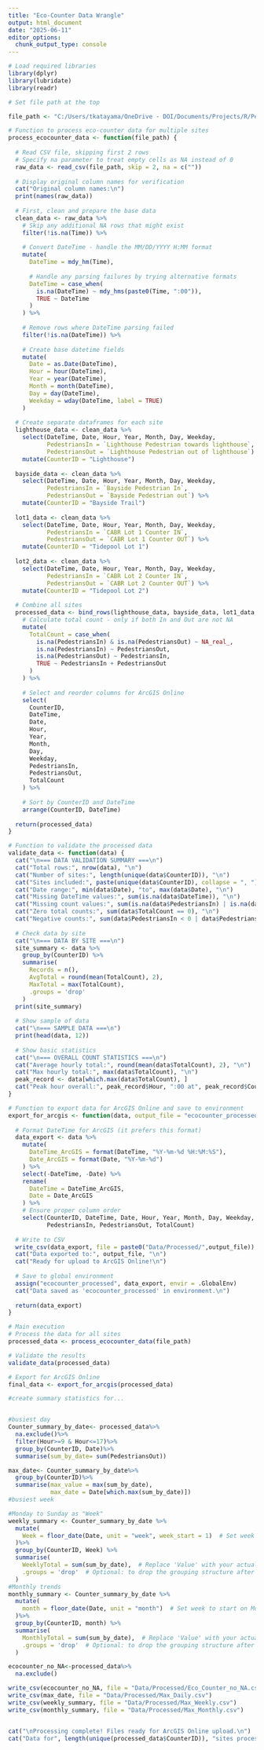 ```yaml
---
title: "Eco-Counter Data Wrangle"
output: html_document
date: "2025-06-11"
editor_options: 
  chunk_output_type: console
---
```


```r
# Load required libraries
library(dplyr)
library(lubridate)
library(readr)
```

```r
# Set file path at the top

file_path <- "C:/Users/tkatayama/OneDrive - DOI/Documents/Projects/R/People_Counter/Data/Raw/All_202505_06.csv"

# Function to process eco-counter data for multiple sites
process_ecocounter_data <- function(file_path) {
 
  # Read CSV file, skipping first 2 rows
  # Specify na parameter to treat empty cells as NA instead of 0
  raw_data <- read_csv(file_path, skip = 2, na = c(""))
 
  # Display original column names for verification
  cat("Original column names:\n")
  print(names(raw_data))
 
  # First, clean and prepare the base data
  clean_data <- raw_data %>%
    # Skip any additional NA rows that might exist
    filter(!is.na(Time)) %>%
   
    # Convert DateTime - handle the MM/DD/YYYY H:MM format
    mutate(
      DateTime = mdy_hm(Time),
     
      # Handle any parsing failures by trying alternative formats
      DateTime = case_when(
        is.na(DateTime) ~ mdy_hms(paste0(Time, ":00")),
        TRUE ~ DateTime
      )
    ) %>%
   
    # Remove rows where DateTime parsing failed
    filter(!is.na(DateTime)) %>%
   
    # Create base datetime fields
    mutate(
      Date = as.Date(DateTime),
      Hour = hour(DateTime),
      Year = year(DateTime),
      Month = month(DateTime),
      Day = day(DateTime),
      Weekday = wday(DateTime, label = TRUE)
    )
 
  # Create separate dataframes for each site
  lighthouse_data <- clean_data %>%
    select(DateTime, Date, Hour, Year, Month, Day, Weekday,
           PedestriansIn = `Lighthouse Pedestrian towards lighthouse`,
           PedestriansOut = `Lighthouse Pedestrian out of lighthouse`) %>%
    mutate(CounterID = "Lighthouse")
 
  bayside_data <- clean_data %>%
    select(DateTime, Date, Hour, Year, Month, Day, Weekday,
           PedestriansIn = `Bayside Pedestrian In`,
           PedestriansOut = `Bayside Pedestrian out`) %>%
    mutate(CounterID = "Bayside Trail")
 
  lot1_data <- clean_data %>%
    select(DateTime, Date, Hour, Year, Month, Day, Weekday,
           PedestriansIn = `CABR Lot 1 Counter IN`,
           PedestriansOut = `CABR Lot 1 Counter OUT`) %>%
    mutate(CounterID = "Tidepool Lot 1")
 
  lot2_data <- clean_data %>%
    select(DateTime, Date, Hour, Year, Month, Day, Weekday,
           PedestriansIn = `CABR Lot 2 Counter IN`,
           PedestriansOut = `CABR Lot 2 Counter OUT`) %>%
    mutate(CounterID = "Tidepool Lot 2")
 
  # Combine all sites
  processed_data <- bind_rows(lighthouse_data, bayside_data, lot1_data, lot2_data) %>%
    # Calculate total count - only if both In and Out are not NA
    mutate(
      TotalCount = case_when(
        is.na(PedestriansIn) & is.na(PedestriansOut) ~ NA_real_,
        is.na(PedestriansIn) ~ PedestriansOut,
        is.na(PedestriansOut) ~ PedestriansIn,
        TRUE ~ PedestriansIn + PedestriansOut
      )
    ) %>%
   
    # Select and reorder columns for ArcGIS Online
    select(
      CounterID,
      DateTime,
      Date,
      Hour,
      Year,
      Month,
      Day,
      Weekday,
      PedestriansIn,
      PedestriansOut,
      TotalCount
    ) %>%
   
    # Sort by CounterID and DateTime
    arrange(CounterID, DateTime)
 
  return(processed_data)
}
```


```r

# Function to validate the processed data
validate_data <- function(data) {
  cat("\n=== DATA VALIDATION SUMMARY ===\n")
  cat("Total rows:", nrow(data), "\n")
  cat("Number of sites:", length(unique(data$CounterID)), "\n")
  cat("Sites included:", paste(unique(data$CounterID), collapse = ", "), "\n")
  cat("Date range:", min(data$Date), "to", max(data$Date), "\n")
  cat("Missing DateTime values:", sum(is.na(data$DateTime)), "\n")
  cat("Missing count values:", sum(is.na(data$PedestriansIn) | is.na(data$PedestriansOut)), "\n")
  cat("Zero total counts:", sum(data$TotalCount == 0), "\n")
  cat("Negative counts:", sum(data$PedestriansIn < 0 | data$PedestriansOut < 0), "\n")
 
  # Check data by site
  cat("\n=== DATA BY SITE ===\n")
  site_summary <- data %>%
    group_by(CounterID) %>%
    summarise(
      Records = n(),
      AvgTotal = round(mean(TotalCount), 2),
      MaxTotal = max(TotalCount),
      .groups = 'drop'
    )
  print(site_summary)
 
  # Show sample of data
  cat("\n=== SAMPLE DATA ===\n")
  print(head(data, 12))
 
  # Show basic statistics
  cat("\n=== OVERALL COUNT STATISTICS ===\n")
  cat("Average hourly total:", round(mean(data$TotalCount), 2), "\n")
  cat("Max hourly total:", max(data$TotalCount), "\n")
  peak_record <- data[which.max(data$TotalCount), ]
  cat("Peak hour overall:", peak_record$Hour, ":00 at", peak_record$CounterID, "on", as.character(peak_record$Date), "\n")
}
```


```r

# Function to export data for ArcGIS Online and save to environment
export_for_arcgis <- function(data, output_file = "ecocounter_processed.csv") {
 
  # Format DateTime for ArcGIS (it prefers this format)
  data_export <- data %>%
    mutate(
      DateTime_ArcGIS = format(DateTime, "%Y-%m-%d %H:%M:%S"),
      Date_ArcGIS = format(Date, "%Y-%m-%d")
    ) %>%
    select(-DateTime, -Date) %>%
    rename(
      DateTime = DateTime_ArcGIS,
      Date = Date_ArcGIS
    ) %>%
    # Ensure proper column order
    select(CounterID, DateTime, Date, Hour, Year, Month, Day, Weekday,
           PedestriansIn, PedestriansOut, TotalCount)
 
  # Write to CSV
  write_csv(data_export, file = paste0("Data/Processed/",output_file))
  cat("Data exported to:", output_file, "\n")
  cat("Ready for upload to ArcGIS Online!\n")
 
  # Save to global environment
  assign("ecocounter_processed", data_export, envir = .GlobalEnv)
  cat("Data saved as 'ecocounter_processed' in environment.\n")
 
  return(data_export)
}

# Main execution
# Process the data for all sites
processed_data <- process_ecocounter_data(file_path)

# Validate the results
validate_data(processed_data)

# Export for ArcGIS Online
final_data <- export_for_arcgis(processed_data)

```

```r

#create summary statistics for...


#busiest day
Counter_summary_by_date<- processed_data%>%
  na.exclude()%>%
  filter(Hour>=9 & Hour<=17)%>%
  group_by(CounterID, Date)%>%
  summarise(sum_by_date= sum(PedestriansOut))

max_date<- Counter_summary_by_date%>%
  group_by(CounterID)%>%
  summarise(max_value = max(sum_by_date),
            max_date = Date[which.max(sum_by_date)])
#busiest week

#Monday to Sunday as "Week"
weekly_summary <- Counter_summary_by_date %>%
  mutate(
    Week = floor_date(Date, unit = "week", week_start = 1)  # Set week to start on Monday
  )%>%
  group_by(CounterID, Week) %>%
  summarise(
    WeeklyTotal = sum(sum_by_date),  # Replace 'Value' with your actual value column
    .groups = 'drop'  # Optional: to drop the grouping structure after summarising
  )
#Monthly trends
monthly_summary <- Counter_summary_by_date %>%
  mutate(
    month = floor_date(Date, unit = "month")  # Set week to start on Monday
  )%>%
  group_by(CounterID, month) %>%
  summarise(
    MonthlyTotal = sum(sum_by_date),  # Replace 'Value' with your actual value column
    .groups = 'drop'  # Optional: to drop the grouping structure after summarising
  )

ecocounter_no_NA<-processed_data%>%
  na.exclude()

write_csv(ecocounter_no_NA, file = "Data/Processed/Eco_Counter_no_NA.csv")
write_csv(max_date, file = "Data/Processed/Max_Daily.csv")
write_csv(weekly_summary, file = "Data/Processed/Max_Weekly.csv")
write_csv(monthly_summary, file = "Data/Processed/Max_Monthly.csv")


cat("\nProcessing complete! Files ready for ArcGIS Online upload.\n")
cat("Data for", length(unique(processed_data$CounterID)), "sites processed successfully.\n")

```


